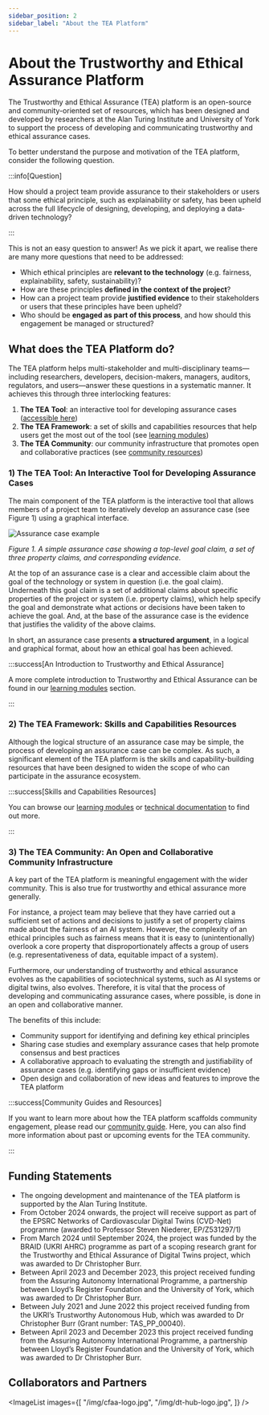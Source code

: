 ```yaml
---
sidebar_position: 2
sidebar_label: "About the TEA Platform"
---
```



# About the Trustworthy and Ethical Assurance Platform

The Trustworthy and Ethical Assurance (TEA) platform is an open-source and community-oriented set of resources, which has been designed and developed by researchers at the Alan Turing Institute and University of York to support the process of developing and communicating trustworthy and ethical assurance cases.

To better understand the purpose and motivation of the TEA platform, consider the following question.

:::info[Question]

How should a project team provide assurance to their stakeholders or users that some ethical principle, such as explainability or safety, has been upheld across the full lifecycle of designing, developing, and deploying a data-driven technology?

:::

This is not an easy question to answer! As we pick it apart, we realise there are many more questions that need to be addressed:

-   Which ethical principles are **relevant to the technology** (e.g. fairness, explainability, safety, sustainability)?
-   How are these principles **defined in the context of the project**?
-   How can a project team provide **justified evidence** to their stakeholders or users that these principles have been upheld?
-   Who should be **engaged as part of this process**, and how should this engagement be managed or structured?

## What does the TEA Platform do?

The TEA platform helps multi-stakeholder and multi-disciplinary teams—including researchers, developers, decision-makers, managers, auditors, regulators, and users—answer these questions in a systematic manner. It achieves this through three interlocking features:

1. **The TEA Tool**: an interactive tool for developing assurance cases ([accessible here](https://assuranceplatform.azurewebsites.net/))
2. **The TEA Framework**: a set of skills and capabilities resources that help users get the most out of the tool (see [learning modules](./learning-modules/index.md))
3. **The TEA Community**: our community infrastructure that promotes open and collaborative practices (see [community resources](./community/index.md))

### 1) The TEA Tool: An Interactive Tool for Developing Assurance Cases

The main component of the TEA platform is the interactive tool that allows members of a project team to iteratively develop an assurance case (see Figure 1) using a graphical interface.

![Assurance case example](/img/about-page-example.svg "Assurance case example")

_Figure 1. A simple assurance case showing a top-level goal claim, a set of three property claims, and corresponding evidence._

At the top of an assurance case is a clear and accessible claim about the goal of the technology or system in question (i.e. the goal claim). Underneath this goal claim is a set of additional claims about specific properties of the project or system (i.e. property claims), which help specify the goal and demonstrate what actions or decisions have been taken to achieve the goal. And, at the base of the assurance case is the evidence that justifies the validity of the above claims.

In short, an assurance case presents **a structured argument**, in a logical and graphical format, about how an ethical goal has been achieved.

:::success[An Introduction to Trustworthy and Ethical Assurance]

A more complete introduction to Trustworthy and Ethical Assurance can be found in our [learning modules](./learning-modules/index.md) section.

:::

### 2) The TEA Framework: Skills and Capabilities Resources

Although the logical structure of an assurance case may be simple, the process of developing an assurance case can be complex. As such, a significant element of the TEA platform is the skills and capability-building resources that have been designed to widen the scope of who can participate in the assurance ecosystem.

:::success[Skills and Capabilities Resources]

You can browse our [learning modules](./learning-modules/) or [technical documentation](./technical-guide/) to find out more.

:::

### 3) The TEA Community: An Open and Collaborative Community Infrastructure

A key part of the TEA platform is meaningful engagement with the wider community. This is also true for trustworthy and ethical assurance more generally.

For instance, a project team may believe that they have carried out a sufficient set of actions and decisions to justify a set of property claims made about the fairness of an AI system. However, the complexity of an ethical principles such as fairness means that it is easy to (unintentionally) overlook a core property that disproportionately affects a group of users (e.g. representativeness of data, equitable impact of a system).

Furthermore, our understanding of trustworthy and ethical assurance evolves as the capabilities of sociotechnical systems, such as AI systems or digital twins, also evolves. Therefore, it is vital that the process of developing and communicating assurance cases, where possible, is done in an open and collaborative manner.

The benefits of this include:

-   Community support for identifying and defining key ethical principles
-   Sharing case studies and exemplary assurance cases that help promote consensus and best practices
-   A collaborative approach to evaluating the strength and justifiability of assurance cases (e.g. identifying gaps or insufficient evidence)
-   Open design and collaboration of new ideas and features to improve the TEA platform

:::success[Community Guides and Resources]

If you want to learn more about how the TEA platform scaffolds community engagement, please read our [community guide](./community/index.md). Here, you can also find more information about past or upcoming events for the TEA community.

:::

## Funding Statements

-   The ongoing development and maintenance of the TEA platform is supported by the Alan Turing Institute.
-   From October 2024 onwards, the project will receive support as part of the EPSRC Networks of Cardiovascular Digital Twins (CVD-Net) programme (awarded to Professor Steven Niederer, EP/Z531297/1)
-   From March 2024 until September 2024, the project was funded by the BRAID (UKRI AHRC) programme as part of a scoping research grant for the Trustworthy and Ethical Assurance of Digital Twins project, which was awarded to Dr Christopher Burr.
-   Between April 2023 and December 2023, this project received funding from the Assuring Autonomy International Programme, a partnership between Lloyd’s Register Foundation and the University of York, which was awarded to Dr Christopher Burr.
-   Between July 2021 and June 2022 this project received funding from the UKRI’s Trustworthy Autonomous Hub, which was awarded to Dr Christopher Burr (Grant number: TAS_PP_00040).
-   Between April 2023 and December 2023 this project received funding from the Assuring Autonomy International Programme, a partnership between Lloyd’s Register Foundation and the University of York, which was awarded to Dr Christopher Burr.

## Collaborators and Partners

<ImageList
  images={[
    "/img/cfaa-logo.jpg",
		"/img/dt-hub-logo.jpg",
  ]}
/>
